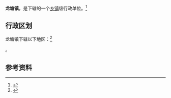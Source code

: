{{中国乡级行政区|52/06/23/103/000}}

'''龙塘镇'''，是{{PRC admin/fullname|52/06/23/103/000|3}}下辖的一个[[乡镇|乡镇]]级行政单位。<ref>{{PRC admin/ref sgc|{{PRC admin/parent|52/06/23/103/000}}}}</ref>

== 行政区划 ==

龙塘镇下辖以下地区：<ref>{{PRC admin/ref sgc|52/06/23/103/000}}</ref>

{{PRC admin/children|52/06/23/103/000}}。

== 参考资料 ==

{{reflist}}

{{行政区划小作品}}
{{PRC admin/navcat|52/06/23/103/000}}